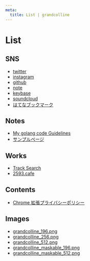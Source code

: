 ```yaml
---
meta:
  title: List | grandcolline
---
```


<div className="content">

# List

## SNS

- [twitter](https://twitter.com/grandcolline)
- [instagram](https://www.instagram.com/grandcolline)
- [github](https://github.com/grandcolline/)
- [note](https://note.com/grandcolline/)
- [keybase](https://keybase.io/grandcolline/)
- [soundcloud](https://soundcloud.com/grandcolline/)
- [はてなブックマーク](https://b.hatena.ne.jp/grandcolline/bookmark)

## Notes

- [My golang code Guidelines](/notes/golang_gideline)
- [サンプルページ](/notes/sample)

## Works

- [Track Search](https://track.grandcolline.com)
- [2593.cafe](https://www.2593.cafe)

## Contents

- [Chrome 拡張プライバシーポリシー](/contents/policy-for-chrome-extention)

## Images

- [grandcolline_196.png](/img/icons/grandcolline_196.png)
- [grandcolline_256.png](/img/icons/grandcolline_256.png)
- [grandcolline_512.png](/img/icons/grandcolline_512.png)
- [grandcolline_maskable_196.png](/img/icons/grandcolline_maskable_196.png)
- [grandcolline_maskable_512.png](/img/icons/grandcolline_maskable_512.png)

</div>
